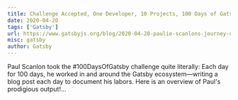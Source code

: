 ```yaml
---
title: Challenge Accepted, One Developer, 10 Projects, 100 Days of Gatsby
date: 2020-04-20
tags: ['Gatsby']
url: https://www.gatsbyjs.org/blog/2020-04-20-paulie-scanlons-journey-of-100-days/
misc: gatsby
author: Gatsby
---
```


Paul Scanlon took the #100DaysOfGatsby challenge quite literally: Each day for 100 days, he worked in and around the
Gatsby ecosystem—writing a blog post each day to document his labors. Here is an overview of Paul's prodigious
output!...
